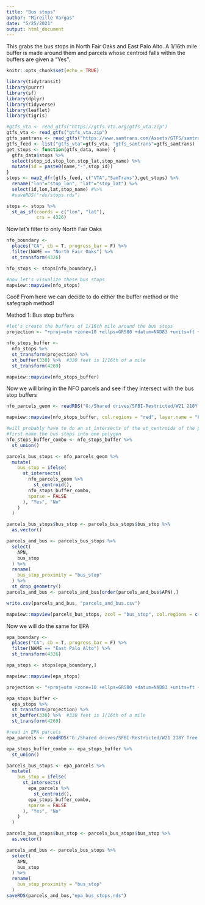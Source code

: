 ```yaml
---
title: "Bus stops"
author: "Mireille Vargas"
date: "5/25/2021"
output: html_document
---
```

This grabs the bus stops in North Fair Oaks and East Palo Alto. A 1/16th mile buffer is made around them and parcels whose centroid falls within the buffers are given a "Yes".
```r
knitr::opts_chunk$set(echo = TRUE)
```

```r
library(tidytransit)
library(purrr)
library(sf)
library(dplyr)
library(tidyverse)
library(leaflet)
library(tigris)
```


```r

#gtfs_vta <- read_gtfs("https://gtfs.vta.org/gtfs_vta.zip")
gtfs_vta <- read_gtfs("gtfs_vta.zip")
gtfs_samtrans <- read_gtfs("https://www.samtrans.com/Assets/GTFS/samtrans/ST-GTFS.zip")
gtfs_feed <- list("gtfs_vta"=gtfs_vta, "gtfs_samtrans"=gtfs_samtrans)
get_stops <- function(gtfs_data, name) {
  gtfs_data$stops %>% 
  select(stop_id,stop_lon,stop_lat,stop_name) %>% 
  mutate(id = paste0(name,"-",stop_id)) 
}
stops <- map2_dfr(gtfs_feed, c("VTA","SamTrans"),get_stops) %>% 
  rename("lon"="stop_lon", "lat"="stop_lat") %>% 
  select(id,lon,lat,stop_name) #%>% 
  #saveRDS("rds/stops.rds")

stops <- stops %>% 
  st_as_sf(coords = c("lon", "lat"),
           crs = 4326)
```

Now let's filter to only North Fair Oaks
```r
nfo_boundary <- 
  places("CA", cb = T, progress_bar = F) %>% 
  filter(NAME == "North Fair Oaks") %>%
  st_transform(4326)

nfo_stops <- stops[nfo_boundary,]

#now let's visualize these bus stops
mapview::mapview(nfo_stops)
```

Cool! From here we can decide to do either the buffer method or the safegraph method!

Method 1: Bus stop buffers
```r
#let's create the buffers of 1/16th mile around the bus stops
projection <- "+proj=utm +zone=10 +ellps=GRS80 +datum=NAD83 +units=ft +no_defs"

nfo_stops_buffer <-
  nfo_stops %>% 
  st_transform(projection) %>% 
  st_buffer(330) %>%  #330 feet is 1/16th of a mile
  st_transform(4269) 

mapview::mapview(nfo_stops_buffer)
```

Now we will bring in the NFO parcels and see if they intersect with the bus stop buffers
```r
nfo_parcels_geom <- readRDS("G:/Shared drives/SFBI-Restricted/W21 218Y Tree Team/NFO_data/nfo_parcels_geom.rds")

mapview::mapview(nfo_stops_buffer, col.regions = "red", layer.name = "bus stop buffers") + mapview::mapview(nfo_parcels_geom, layer.name = "NFO parcels")
```


```r
#will probably have to do an st_intersects of the st_centroids of the parcels
#first make the bus stops into one polygon
nfo_stops_buffer_combo <- nfo_stops_buffer %>% 
  st_union() 

parcels_bus_stops <- nfo_parcels_geom %>% 
  mutate(
    bus_stop = ifelse(
      st_intersects(
        nfo_parcels_geom %>% 
          st_centroid(),
        nfo_stops_buffer_combo,
        sparse = FALSE
      ), "Yes", "No"
    )
  )

parcels_bus_stops$bus_stop <- parcels_bus_stops$bus_stop %>% 
  as.vector()

parcels_and_bus <- parcels_bus_stops %>% 
  select(
    APN,
    bus_stop
  ) %>% 
  rename(
    bus_stop_proximity = "bus_stop"
  ) %>% 
  st_drop_geometry()
parcels_and_bus <- parcels_and_bus[order(parcels_and_bus$APN),]

write.csv(parcels_and_bus, "parcels_and_bus.csv")

mapview::mapview(parcels_bus_stops, zcol = "bus_stop", col.regions = c("grey", "red"))

```
Now we will do the same for EPA
```r
epa_boundary <- 
  places("CA", cb = T, progress_bar = F) %>% 
  filter(NAME == "East Palo Alto") %>%
  st_transform(4326)

epa_stops <- stops[epa_boundary,]

mapview::mapview(epa_stops)

projection <- "+proj=utm +zone=10 +ellps=GRS80 +datum=NAD83 +units=ft +no_defs"

epa_stops_buffer <-
  epa_stops %>% 
  st_transform(projection) %>% 
  st_buffer(330) %>%  #330 feet is 1/16th of a mile
  st_transform(4269) 

#read in EPA parcels
epa_parcels <- readRDS("G:/Shared drives/SFBI-Restricted/W21 218Y Tree Team/EPA_data/epa_parcels.rds") 

epa_stops_buffer_combo <- epa_stops_buffer %>% 
  st_union() 

parcels_bus_stops <- epa_parcels %>% 
  mutate(
    bus_stop = ifelse(
      st_intersects(
        epa_parcels %>% 
          st_centroid(),
        epa_stops_buffer_combo,
        sparse = FALSE
      ), "Yes", "No"
    )
  )

parcels_bus_stops$bus_stop <- parcels_bus_stops$bus_stop %>% 
  as.vector()

parcels_and_bus <- parcels_bus_stops %>% 
  select(
    APN,
    bus_stop
  ) %>% 
  rename(
    bus_stop_proximity = "bus_stop"
  )
saveRDS(parcels_and_bus,"epa_bus_stops.rds")
```

